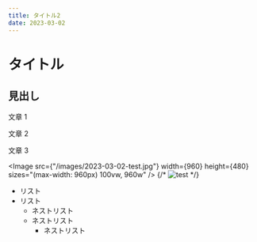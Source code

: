 ```yaml
---
title: タイトル2
date: 2023-03-02
---
```


# タイトル

## 見出し

文章 1

文章 2

文章 3

<Image
  src={"/images/2023-03-02-test.jpg"}
  width={960}
  height={480}
  sizes="(max-width: 960px) 100vw, 960w"
/>
{/* ![test](/images/2023-03-02-test.jpg) */}

- リスト
- リスト
  - ネストリスト
  - ネストリスト
    - ネストリスト
